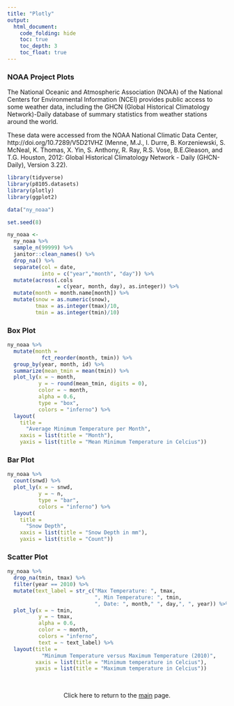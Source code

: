 ```yaml
---
title: "Plotly"
output: 
  html_document:
    code_folding: hide
    toc: true
    toc_depth: 3
    toc_float: true
---
```


### NOAA Project Plots

The National Oceanic and Atmospheric Association (NOAA) of the National Centers for Environmental Information (NCEI) provides public access to some weather data, including the GHCN (Global Historical Climatology Network)-Daily database of summary statistics from weather stations around the world. 

These data were accessed from the NOAA National Climatic Data Center, http://doi.org/10.7289/V5D21VHZ (Menne, M.J., I. Durre, B. Korzeniewski, S. McNeal, K. Thomas, X. Yin, S. Anthony, R. Ray, R.S. Vose, B.E.Gleason, and T.G. Houston, 2012: Global Historical Climatology Network - Daily (GHCN-Daily), Version 3.22).

```r

library(tidyverse)
library(p8105.datasets)
library(plotly)
library(ggplot2)

```

```r

data("ny_noaa") 

```

```r

set.seed(8) 

ny_noaa <-
  ny_noaa %>%
  sample_n(99999) %>%
  janitor::clean_names() %>% 
  drop_na() %>% 
  separate(col = date, 
           into = c("year","month", "day")) %>%
  mutate(across(.cols
                = c(year, month, day), as.integer)) %>%
  mutate(month = month.name[month]) %>%
  mutate(snow = as.numeric(snow),
         tmax = as.integer(tmax)/10,
         tmin = as.integer(tmin)/10)

```

### Box Plot

```r

ny_noaa %>%
  mutate(month = 
           fct_reorder(month, tmin)) %>%
  group_by(year, month, id) %>%
  summarize(mean_tmin = mean(tmin)) %>%
  plot_ly(x = ~ month, 
          y = ~ round(mean_tmin, digits = 0), 
          color = ~ month, 
          alpha = 0.6,
          type = "box",
          colors = "inferno") %>%
  layout(
    title = 
      "Average Minimum Temperature per Month", 
    xaxis = list(title = "Month"),
    yaxis = list(title = "Mean Minimum Temperature in Celcius")) 

```

### Bar Plot

```r

ny_noaa %>%
  count(snwd) %>% 
  plot_ly(x = ~ snwd, 
          y = ~ n, 
          type = "bar", 
          colors = "inferno") %>%
  layout(
    title = 
      "Snow Depth", 
    xaxis = list(title = "Snow Depth in mm"),
    yaxis = list(title = "Count"))

```

### Scatter Plot

```r

ny_noaa %>%
  drop_na(tmin, tmax) %>%
  filter(year == 2010) %>%
  mutate(text_label = str_c("Max Temperature: ", tmax, 
                            ", Min Temperature: ", tmin, 
                            ", Date: ", month," ", day,", ", year)) %>%
  plot_ly(x = ~ tmin, 
          y = ~ tmax,
          alpha = 0.6,
          color = ~ month,
          colors = "inferno", 
          text = ~ text_label) %>%
  layout(title = 
           "Minimum Temperature versus Maximum Temperature (2010)",
         xaxis = list(title = "Minimum temperature in Celcius"),
         yaxis = list(title = "Maximum temperature in Celcius"))

```

<br>
<center>

Click here to return to the [main](index.html) page.